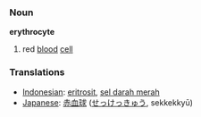 === Noun ===
'''erythrocyte'''

# red [[blood]] [[cell]]

=== Translations ===
*[[Indonesian]]: [[eritrosit]], [[sel darah merah]]
*[[Japanese]]: [[赤血球]] ([[せっけっきゅう]], sekkekkyū)
